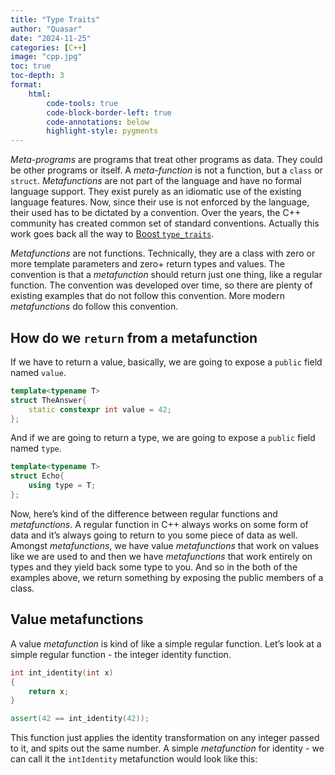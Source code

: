 ```yaml
---
title: "Type Traits"
author: "Quasar"
date: "2024-11-25"
categories: [C++]      
image: "cpp.jpg"
toc: true
toc-depth: 3
format:
    html:
        code-tools: true
        code-block-border-left: true
        code-annotations: below
        highlight-style: pygments
---
```


*Meta-programs* are programs that treat other programs as data. They could be other programs or itself. A *meta-function* is not a function, but a `class` or `struct`. *Metafunctions* are not part of the language and have no formal language support. They exist purely as an idiomatic use of the existing language features. Now, since their use is not enforced by the language, their used has to be dictated by a convention. Over the years, the C++ community has created common set of standard conventions. Actually this work goes back all the way to [Boost `type_traits`](https://www.boost.org/doc/libs/1_79_0/libs/type_traits/doc/html/index.html).

*Metafunctions* are not functions. Technically, they are a class with zero or more template parameters and zero+ return types and values. The convention is that a *metafunction* should return just one thing, like a regular function. The convention was developed over time, so there are plenty of existing examples that do not follow this convention. More modern *metafunctions* do follow this convention. 

## How do we `return` from a metafunction

If we have to return a value, basically, we are going to expose a `public` field named `value`.

```cpp
template<typename T>
struct TheAnswer{
    static constexpr int value = 42;
};
```

And if we are going to return a type, we are going to expose a `public` field named `type`.

```cpp
template<typename T>
struct Echo{
    using type = T;
};
```

Now, here's kind of the difference between regular functions and *metafunctions*. A regular function in C++ always works on some form of data and it's always going to return to you some piece of data as well. Amongst *metafunctions*, we have value *metafunctions* that work on values like we are used to and then we have *metafunctions* that work entirely on types and they yield back some type to you. And so in the both of the examples above, we return something by exposing the public members of a class.

## Value metafunctions

A value *metafunction* is kind of like a simple regular function. Let's look at a simple regular function - the integer identity function. 

```cpp
int int_identity(int x)
{
    return x;
}

assert(42 == int_identity(42));
```

This function just applies the identity transformation on any integer passed to it, and spits out the same number. A simple *metafunction* for identity - we can call it the `intIdentity` metafunction would look like this:

```cpp
```